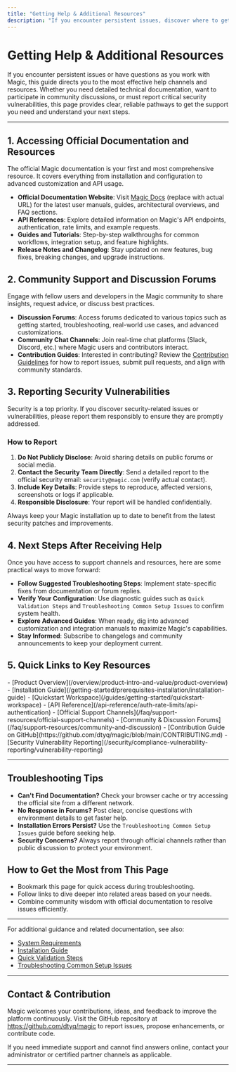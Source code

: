 ```yaml
---
title: "Getting Help & Additional Resources"
description: "If you encounter persistent issues, discover where to get help: documentation, official website, discussion forums, and how to report security vulnerabilities. Guidance on next steps and links to contribution guides are also provided."
---
```


# Getting Help & Additional Resources

If you encounter persistent issues or have questions as you work with Magic, this guide directs you to the most effective help channels and resources. Whether you need detailed technical documentation, want to participate in community discussions, or must report critical security vulnerabilities, this page provides clear, reliable pathways to get the support you need and understand your next steps.

---

## 1. Accessing Official Documentation and Resources

The official Magic documentation is your first and most comprehensive resource. It covers everything from installation and configuration to advanced customization and API usage.

- **Official Documentation Website**: Visit [Magic Docs](https://docs.magic.com) (replace with actual URL) for the latest user manuals, guides, architectural overviews, and FAQ sections.
- **API References**: Explore detailed information on Magic's API endpoints, authentication, rate limits, and example requests.
- **Guides and Tutorials**: Step-by-step walkthroughs for common workflows, integration setup, and feature highlights.
- **Release Notes and Changelog**: Stay updated on new features, bug fixes, breaking changes, and upgrade instructions.


## 2. Community Support and Discussion Forums

Engage with fellow users and developers in the Magic community to share insights, request advice, or discuss best practices.

- **Discussion Forums**: Access forums dedicated to various topics such as getting started, troubleshooting, real-world use cases, and advanced customizations.
- **Community Chat Channels**: Join real-time chat platforms (Slack, Discord, etc.) where Magic users and contributors interact.
- **Contribution Guides**: Interested in contributing? Review the [Contribution Guidelines](https://github.com/dtyq/magic/blob/main/CONTRIBUTING.md) for how to report issues, submit pull requests, and align with community standards.


## 3. Reporting Security Vulnerabilities

Security is a top priority. If you discover security-related issues or vulnerabilities, please report them responsibly to ensure they are promptly addressed.

### How to Report

1. **Do Not Publicly Disclose**: Avoid sharing details on public forums or social media.
2. **Contact the Security Team Directly**: Send a detailed report to the official security email: `security@magic.com` (verify actual contact).
3. **Include Key Details**: Provide steps to reproduce, affected versions, screenshots or logs if applicable.
4. **Responsible Disclosure**: Your report will be handled confidentially.

<Tip>
Always keep your Magic installation up to date to benefit from the latest security patches and improvements.
</Tip>

## 4. Next Steps After Receiving Help

Once you have access to support channels and resources, here are some practical ways to move forward:

- **Follow Suggested Troubleshooting Steps**: Implement state-specific fixes from documentation or forum replies.
- **Verify Your Configuration**: Use diagnostic guides such as `Quick Validation Steps` and `Troubleshooting Common Setup Issues` to confirm system health.
- **Explore Advanced Guides**: When ready, dig into advanced customization and integration manuals to maximize Magic's capabilities.
- **Stay Informed**: Subscribe to changelogs and community announcements to keep your deployment current.


## 5. Quick Links to Key Resources

<CardGroup cols={2}>
<Card title="Documentation & Guides">
- [Product Overview](/overview/product-intro-and-value/product-overview)
- [Installation Guide](/getting-started/prerequisites-installation/installation-guide)
- [Quickstart Workspace](/guides/getting-started/quickstart-workspace)
- [API Reference](/api-reference/auth-rate-limits/api-authentication)
</Card>
<Card title="Support & Community">
- [Official Support Channels](/faq/support-resources/official-support-channels)
- [Community & Discussion Forums](/faq/support-resources/community-and-discussion)
- [Contribution Guide on GitHub](https://github.com/dtyq/magic/blob/main/CONTRIBUTING.md)
- [Security Vulnerability Reporting](/security/compliance-vulnerability-reporting/vulnerability-reporting)
</Card>
</CardGroup>

---

## Troubleshooting Tips

- **Can't Find Documentation?** Check your browser cache or try accessing the official site from a different network.
- **No Response in Forums?** Post clear, concise questions with environment details to get faster help.
- **Installation Errors Persist?** Use the `Troubleshooting Common Setup Issues` guide before seeking help.
- **Security Concerns?** Always report through official channels rather than public discussion to protect your environment.


## How to Get the Most from This Page

- Bookmark this page for quick access during troubleshooting.
- Follow links to dive deeper into related areas based on your needs.
- Combine community wisdom with official documentation to resolve issues efficiently.

---

For additional guidance and related documentation, see also:

- [System Requirements](../../getting-started/prerequisites-installation/system-requirements)
- [Installation Guide](../../getting-started/prerequisites-installation/installation-guide)
- [Quick Validation Steps](../../getting-started/validation-troubleshooting/quick-validation-steps)
- [Troubleshooting Common Setup Issues](../../getting-started/validation-troubleshooting/common-setup-issues)

---

## Contact & Contribution

Magic welcomes your contributions, ideas, and feedback to improve the platform continuously. Visit the GitHub repository at <https://github.com/dtyq/magic> to report issues, propose enhancements, or contribute code.

If you need immediate support and cannot find answers online, contact your administrator or certified partner channels as applicable.


---